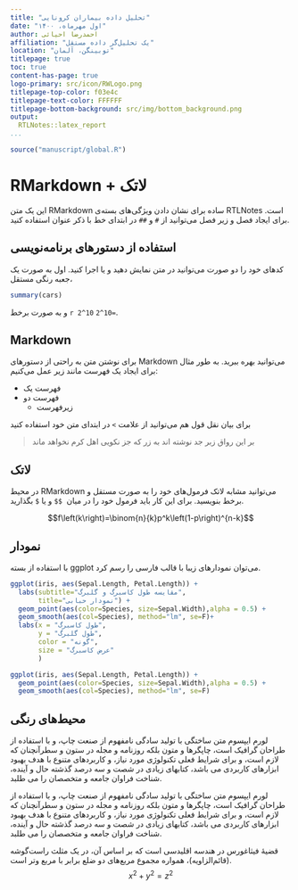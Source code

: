 ```yaml
---
title: "تحلیل داده بیماران کرونایی"
date: "اول مهرماه، ۱۴۰۰"
author: احمدرضا احیائی
affiliation: "یک تحلیل‌گر داده مستقل"
location: "توبینگن، آلمان"
titlepage: true
toc: true
content-has-page: true
logo-primary: src/icon/RWLogo.png
titlepage-top-color: f03e4c
titlepage-text-color: FFFFFF
titlepage-bottom-background: src/img/bottom_background.png
output:
  RTLNotes::latex_report
...
```


```r
source("manuscript/global.R")
```

# RMarkdown + لاتک


این یک متن RMarkdown ساده برای نشان دادن ویژگی‌های بسته‌ی RTLNotes است.
برای ایجاد فصل و زیر فصل می‌توانید از ‍‍‍‍‍‍`#` و `##` در ابتدای خط با ذکر عنوان استفاده کنید.


## استفاده از دستورهای برنامه‌نویسی

کدهای خود را دو صورت می‌توانید در متن نمایش دهید و یا اجرا کنید. اول به صورت یک جعبه رنگی مستقل،
```r
summary(cars)
```
و به صورت برخط
`r 2^10` `2^10=`.

## Markdown

برای نوشتن متن به راحتی از دستورهای  Markdown می‌توانید بهره ببرید. به طور مثال برای ایجاد یک فهرست مانند زیر عمل می‌کنیم:


- فهرست یک
- فهرست دو
    - زیرفهرست

برای بیان نقل قول هم می‌توانید از علامت `>` در ابتدای متن خود استفاده کنید


> بر این رواق زبر جد نوشته اند به زر
> که جز نکویی اهل کرم نخواهد ماند


## لاتک

در محیط RMarkdown می‌توانید مشابه لاتک فرمول‌های خود را به صورت مستقل و برخط بنویسید. برای این‌ کار باید فرمول خود را در میان ‍‍ ‍‍`$$` و یا `$` بگذارید.



$$f\left(k\right)=\binom{n}{k}p^k\left(1-p\right)^{n-k}$$

## نمودار

با استفاده از بسته ggplot می‌توان نمودارهای زیبا با قالب فارسی را رسم کرد.

```r
ggplot(iris, aes(Sepal.Length, Petal.Length)) + 
  labs(subtitle="مقایسه طول کاسبرگ و گلبرگ",
       title="نمودار حبابی") + 
  geom_point(aes(color=Species, size=Sepal.Width),alpha = 0.5) +
  geom_smooth(aes(col=Species), method="lm", se=F)+
  labs(x = "طول کاسبرگ",
       y = "طول گلبرگ",
       color = "گونه",
       size = "عرض کاسبرگ"
       )
```

```r
ggplot(iris, aes(Sepal.Length, Petal.Length)) + 
  geom_point(aes(color=Species, size=Sepal.Width),alpha = 0.5) +
  geom_smooth(aes(col=Species), method="lm", se=F)
```

## محیط‌های رنگی

:::: {.rmdThink data-latex=""}
لورم ایپسوم متن ساختگی با تولید سادگی نامفهوم از صنعت چاپ، و با استفاده از طراحان گرافیک است، چاپگرها و متون بلکه روزنامه و مجله در ستون و سطرآنچنان که لازم است، و برای شرایط فعلی تکنولوژی مورد نیاز، و کاربردهای متنوع با هدف بهبود ابزارهای کاربردی می باشد، کتابهای زیادی در شصت و سه درصد گذشته حال و آینده، شناخت فراوان جامعه و متخصصان را می طلبد.
::::

:::: {.rmdthink data-latex=""}
لورم ایپسوم متن ساختگی با تولید سادگی نامفهوم از صنعت چاپ، و با استفاده از طراحان گرافیک است، چاپگرها و متون بلکه روزنامه و مجله در ستون و سطرآنچنان که لازم است، و برای شرایط فعلی تکنولوژی مورد نیاز، و کاربردهای متنوع با هدف بهبود ابزارهای کاربردی می باشد، کتابهای زیادی در شصت و سه درصد گذشته حال و آینده، شناخت فراوان جامعه و متخصصان را می طلبد. 
::::

:::: {.Theorem data-latex="{قضیه فیثاغورث}"}
قضیهٔ فیثاغورس در هندسه اقلیدسی است که بر اساس آن، در یک مثلث راست‌گوشه (قائم‌الزاویه)، همواره مجموع مربع‌های دو ضلع برابر با مربع وتر است.
$$x^2 + y^2 = z^2$$
::::


